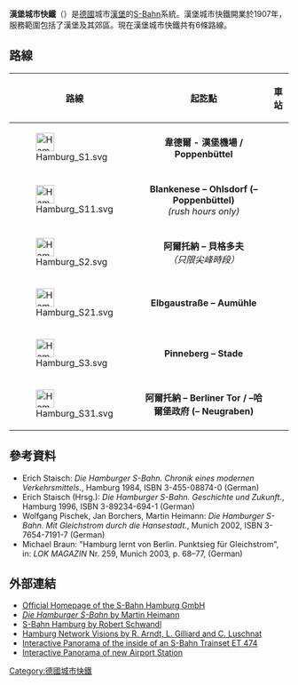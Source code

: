 {{Infobox public transit
|name             = 漢堡城市快鐵<br />S-Bahn Hamburg
|image            = S-Bahn-Logo.svg
|imagesize        = 70px
|image2           = Hamburg Airport (Flughafen) Eröffnung.jpg
|imagesize2       = 340px
|caption2         = "{{link-en|漢堡機場站|Hamburg Airport station}}"
|owner            =
|locale           = {{GER}}[[漢堡市|漢堡市]]
|transit_type     = [[捷運|捷運]]
|lines            = 6<ref name="network-plan" /><ref name="stats" /> <small>（4條常規+2條尖峰路線）</small>
|stations         = 68<ref name="network-plan" /><ref name="stats" /> <small>（11個地下站、4個國鐵站）</small>
|ridership        =
|annual_ridership =
|website          = {{url|www.s-bahn-hamburg.de|Starseite}}
|began_operation  = 1907<ref name="history" />
|operator         = S-Bahn Hamburg GmbH
|marks            =
|vehicles         =
|train_length     =
|headway          = 
|system_length    = {{convert|147|km|mi|abbr=on}}<ref name="network-plan" /><ref name="stats" />
|track_gauge      = {{RailGauge|sg}}<br />（[[標準軌|標準軌]]）
|el               = 1200 V DC [[第三軌供電|第三軌供電]]、15 kV, 16.7 Hz AC [[架空電纜|架空電纜]]
|top_speed        = <!-- {{convert|0|mph|km/h|abbr=on}} -->
|map              = [[File:Karte_der_S-Bahn_Hamburg.svg|340px]]
|map_name         = 
|map_state        = show
}}
'''漢堡城市快鐵'''（{{lang-de|S-Bahn Hamburg}}）是[[德國|德國]]城市[[漢堡|漢堡]]的[[S-Bahn|S-Bahn]]系統。漢堡城市快鐵開業於1907年，服務範圍包括了漢堡及其郊區。現在漢堡城市快鐵共有6條路線。
== 路線 ==
{| class="wikitable" style="clear:both;"
|- class="hintergrundfarbe6"
! 路線
! 起訖點
! 車站
|-
! [[File:Hamburg_S1.svg|33px]]
| align="center" | '''韋德爾 - 漢堡機場 / Poppenbüttel'''
| {{Flatlist|
*'''[[韋德爾|韋德爾]]'''
* Rissen
* Sülldorf
* Iserbrook
* '''[[Blankenese_station|Blankenese]]'''
* [[Hochkamp_station|Hochkamp]]
* [[Klein_Flottbek_station|Klein Flottbek (植物園)]]
* [[Othmarschen_station|Othmarschen]]
* [[Bahrenfeld_station|Bahrenfeld]]
* '''[[漢堡-阿爾托納車站|阿爾托納]]'''
* [[Königstrasse_station|Königstraße]]
* {{link-en|繩索街站|Reeperbahn station|繩索街}}
* [[Landungsbrücken_station|Landungsbrücken]]
* [[Stadthausbrücke_station|Stadthausbrücke]]
* {{link-en|處女堤站|Jungfernstieg station|處女堤}}
* '''[[漢堡火車總站|火車總站]]'''
* '''[[Berliner_Tor_station|Berliner Tor]]'''
* Landwehr
* '''[[Hasselbrook_station|Hasselbrook]]'''
* [[Hamburg_Wandsbeker_Chaussee_station|Wandsbeker Chaussee]]
* Friedrichsberg
* '''[[Barmbek_station|Barmbek]]'''
* Alte Wöhr (城市公園)
* Rübenkamp (城北)
* '''[[Ohlsdorf_station|Ohlsdorf]]'''
* ''（頭三節：）'' '''{{link-en|漢堡機場站|Hamburg Airport station|漢堡機場}}''' / ''（尾三節：）'' Kornweg (Klein Borstel)
* Hoheneichen
* Wellingsbüttel
* '''[[Poppenbüttel_station|Poppenbüttel]]'''
}}
|-
! [[File:Hamburg_S11.svg|33px]]
| align="center" | '''Blankenese – Ohlsdorf'''
'''(– Poppenbüttel)'''<br />''(rush hours only)''
| {{Flatlist|
* '''Blankenese'''
* Hochkamp
* Klein Flottbek (植物園)
* Othmarschen
* Bahrenfeld
* '''阿爾托納'''
* [[Holstenstrasse_station|Holstenstraße]]
* '''[[Sternschanze_station|Sternschanze]]'''
* [[漢堡達姆門車站|達姆門]]
* '''火車總站'''
* '''Berliner Tor'''
* Landwehr
* '''Hasselbrook'''
* Wandsbeker Chaussee
* Friedrichsberg
* '''Barmbek'''
* Alte Wöhr (城市公園)
* Rübenkamp (城北)
* '''Ohlsdorf'''
* Kornweg (Klein Borstel)
* Hoheneichen
* Wellingsbüttel
* '''Poppenbüttel'''
}}
|-
! [[File:Hamburg_S2.svg|33px]]
| align="center" | '''阿爾托納 – 貝格多夫'''<br />''（只限尖峰時段）''
|
{{Flatlist|
* '''阿爾托納'''
* Königstraße
* 繩索街
* Landungsbrücken
* Stadthausbrücke
* 處女堤
* '''火車總站'''
* '''Berliner Tor'''
* Rothenburgsort
* Tiefstack
* Billwerder-Moorfleet
* Mittlerer Landweg
* Allermöhe
* Nettelnburg
* '''{{link-en|漢堡-貝格多夫車站|Hamburg-Bergedorf station|貝格多夫}}'''
}}
|-
! [[File:Hamburg_S21.svg|33px]]
| align="center" | '''Elbgaustraße – Aumühle'''
|
{{Flatlist|
* '''[[Elbgaustrasse_station|Elbgaustraße]]'''
* [[Eidelstedt_station|Eidelstedt]]
* [[Stellingen_station|Stellingen]]
* [[Langenfelde_station|Langenfelde]]
* [[Diebsteich_station|Diebsteich]]
* Holstenstraße
* '''Sternschanze'''
* Dammtor
* '''火車總站'''
* '''Berliner Tor'''
* Rothenburgsort
* Tiefstack
* Billwerder-Moorfleet
* Mittlerer Landweg
* Allermöhe
* Nettelnburg
* '''Bergedorf'''
* Reinbek
* Wohltorf
* '''Aumühle'''
}}
|-
! [[File:Hamburg_S3.svg|33px]]
| align="center" | '''Pinneberg – Stade'''
|
{{Flatlist|
* '''[[Pinneberg_station|Pinneberg]]'''
* [[Thesdorf_station|Thesdorf]]
* [[Halstenbek_station|Halstenbek]]
* [[Krupunder_station|Krupunder]]
* '''Elbgaustraße'''
* Eidelstedt –Stellingen
* Langenfelde
* Diebsteich
* '''阿爾托納'''
* Königstraße
* 繩索街
* Landungsbrücken
* Stadthausbrücke
* 處女堤
* '''火車總站'''
* [[Hammerbrook_station|Hammerbrook (City Süd)]]
* [[Veddel_station|Veddel (BallinStadt)]]
* [[Wilhelmsburg_station|Wilhelmsburg]]
* {{link-en|漢堡-哈爾堡車站|Hamburg-Harburg station|漢堡-哈爾堡}}
* '''{{link-en|哈爾堡政府站|Harburg Rathaus station|哈爾堡政府}}'''
* Heimfeld
* Neuwiedenthal
* '''[[Hamburg-Neugraben_station|Neugraben]]'''
* Fischbek
* {{link-en|新武爾姆斯托夫站|Neu Wulmstorf station|新武爾姆斯托夫}}
* '''[[Buxtehude_station|Buxtehude]]'''
* Neukloster
* '''Horneburg'''
* [[多萊爾恩|多萊爾恩]]
* [[阿加滕堡|阿加滕堡]]
* '''Stade'''
}}
|-
! [[File:Hamburg_S31.svg|33px]]
| align="center" | '''阿爾托納 – Berliner Tor / –哈爾堡政府 (– Neugraben)'''
|
{{Flatlist|
* '''阿爾托納'''
* Holstenstraße
* '''Sternschanze'''
* Dammtor
* '''火車總站'''（''黃昏及週末''）'''Berliner Tor'''（''平日''）
* Hammerbrook
* Veddel (BallinStadt)
* Wilhelmsburg
* 哈爾堡
* '''哈爾堡政府''' 
* Heimfeld（''只限尖峰時段''）
* Neuwiedenthal（''只限尖峰時段''）
* '''Neugraben'''（''只限尖峰時段''）
}}
|}

==參考資料==
* Erich Staisch: ''Die Hamburger S-Bahn. Chronik eines modernen Verkehrsmittels.'', Hamburg 1984, ISBN 3-455-08874-0 (German)
* Erich Staisch (Hrsg.): ''Die Hamburger S-Bahn. Geschichte und Zukunft.'', Hamburg 1996, ISBN 3-89234-694-1 (German)
* Wolfgang Pischek, Jan Borchers, Martin Heimann: ''Die Hamburger S-Bahn. Mit Gleichstrom durch die Hansestadt.'', Munich 2002, ISBN 3-7654-7191-7 (German)
* Michael Braun: "Hamburg lernt von Berlin. Punktsieg für Gleichstrom", in: ''LOK MAGAZIN'' Nr. 259, Munich 2003, p. 68–77, {{ISSN|0458-1822}} (German)
== 外部連結 ==
{{commons|Hamburg S-Bahn|Hamburg S-Bahn}}
* [http://www.s-bahn-hamburg.de/ Official Homepage of the S-Bahn Hamburg GmbH] {{Wayback|url=http://www.s-bahn-hamburg.de/ |date=20081012145026 }} {{de icon}}
* [http://www.hamburger-s-bahn.de/ ''Die Hamburger S-Bahn'' by Martin Heimann] {{Wayback|url=http://www.hamburger-s-bahn.de/ |date=20210211154923 }} {{de icon}}
* [https://web.archive.org/web/20060619091306/http://u-bahnen-in-deutschland.de/hh/s-hamburg.htm S-Bahn Hamburg by Robert Schwandl] {{de icon}}
* [https://web.archive.org/web/20090324044143/http://www.stadtkreation.de/en/hamburg_visions.html Hamburg Network Visions by R. Arndt, L. Gilliard and C. Luschnat] 
* [http://www.kaemena360.net/FS/DB/ET474Hamburg1 Interactive Panorama of the inside of an S-Bahn Trainset ET 474] {{Wayback|url=http://www.kaemena360.net/FS/DB/ET474Hamburg1 |date=20191031064439 }}
* [http://www.kaemena360.net/FS/DB/SBahnHamburgAirport1/ Interactive Panorama of new Airport Station] {{Wayback|url=http://www.kaemena360.net/FS/DB/SBahnHamburgAirport1/ |date=20190815190404 }}
{{德國城鐵}}
[[Category:德國城市快鐵|Category:德國城市快鐵]]
